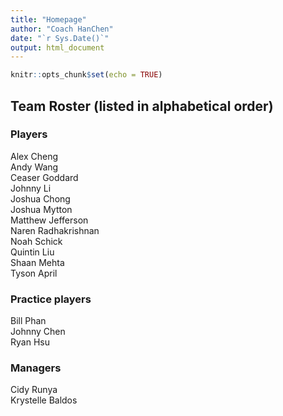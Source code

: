 ```yaml
---
title: "Homepage"
author: "Coach HanChen"
date: "`r Sys.Date()`"
output: html_document
---
```


```r
knitr::opts_chunk$set(echo = TRUE)
```

## Team Roster (listed in alphabetical order)
### Players
Alex Cheng  
Andy Wang  
Ceaser Goddard  
Johnny Li  
Joshua Chong  
Joshua Mytton  
Matthew Jefferson   
Naren Radhakrishnan  
Noah Schick  
Quintin Liu  
Shaan Mehta  
Tyson April  

### Practice players
Bill Phan  
Johnny Chen  
Ryan Hsu  

### Managers
Cidy Runya  
Krystelle Baldos  


